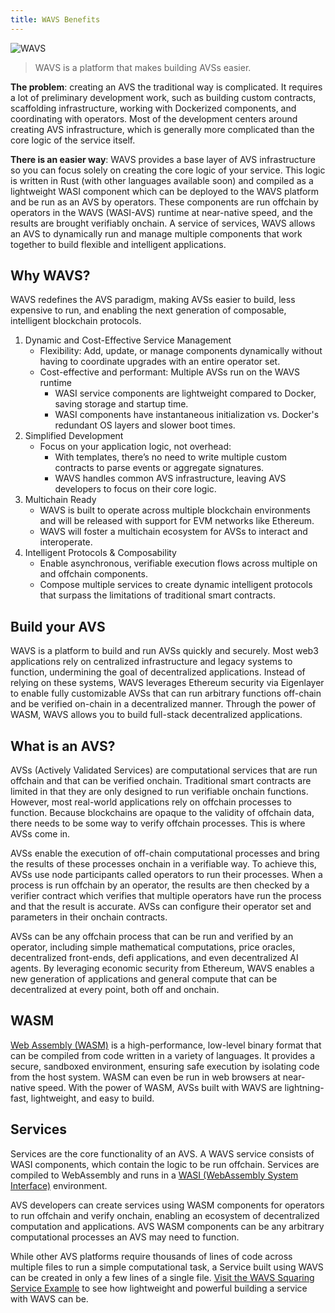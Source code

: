 ```yaml
---
title: WAVS Benefits
---
```


<img alt="WAVS" src="/wavs.png" />

>WAVS is a platform that makes building AVSs easier.

**The problem**: creating an AVS the traditional way is complicated. It requires a lot of preliminary development work, such as building custom contracts, scaffolding infrastructure, working with Dockerized components, and coordinating with operators. Most of the development centers around creating AVS infrastructure, which is generally more complicated than the core logic of the service itself.

**There is an easier way**: WAVS provides a base layer of AVS infrastructure so you can focus solely on creating the core logic of your service. This logic is written in Rust (with other languages available soon) and compiled as a lightweight WASI component which can be deployed to the WAVS platform and be run as an AVS by operators. These components are run offchain by operators in the WAVS (WASI-AVS) runtime at near-native speed, and the results are brought verifiably onchain. A service of services, WAVS allows an AVS to dynamically run and manage multiple components that work together to build flexible and intelligent applications.

## Why WAVS?

WAVS redefines the AVS paradigm, making AVSs easier to build, less expensive to run, and enabling the next generation of composable, intelligent blockchain protocols.

1. Dynamic and Cost-Effective Service Management
    - Flexibility: Add, update, or manage components dynamically without having to coordinate upgrades with an entire operator set.
    - Cost-effective and performant: Multiple AVSs run on the WAVS runtime
        - WASI service components are lightweight compared to Docker, saving storage and startup time.
        - WASI components have instantaneous initialization vs. Docker's redundant OS layers and slower boot times.
2. Simplified Development
    - Focus on your application logic, not overhead:
        - With templates, there’s no need to write multiple custom contracts to parse events or aggregate signatures.
        - WAVS handles common AVS infrastructure, leaving AVS developers to focus on their core logic.
3. Multichain Ready
    - WAVS is built to operate across multiple blockchain environments and will be released with support for EVM networks like Ethereum.
    - WAVS will foster a multichain ecosystem for AVSs to interact and interoperate.
4. Intelligent Protocols & Composability
    - Enable asynchronous, verifiable execution flows across multiple on and offchain components.
    - Compose multiple services to create dynamic intelligent protocols that surpass the limitations of traditional smart contracts.

## Build your AVS

WAVS is a platform to build and run AVSs quickly and securely. Most web3 applications rely on centralized infrastructure and legacy systems to function, undermining the goal of decentralized applications. Instead of relying on these systems, WAVS leverages Ethereum security via Eigenlayer to enable fully customizable AVSs that can run arbitrary functions off-chain and be verified on-chain in a decentralized manner. Through the power of WASM, WAVS allows you to build full-stack decentralized applications.

## What is an AVS?

AVSs (Actively Validated Services) are computational services that are run offchain and that can be verified onchain. Traditional smart contracts are limited in that they are only designed to run verifiable onchain functions. However, most real-world applications rely on offchain processes to function. Because blockchains are opaque to the validity of offchain data, there needs to be some way to verify offchain processes. This is where AVSs come in.

AVSs enable the execution of off-chain computational processes and bring the results of these processes onchain in a verifiable way. To achieve this, AVSs use node participants called operators to run their processes. When a process is run offchain by an operator, the results are then checked by a verifier contract which verifies that multiple operators have run the process and that the result is accurate. AVSs can configure their operator set and parameters in their onchain contracts.

AVSs can be any offchain process that can be run and verified by an operator, including simple mathematical computations, price oracles, decentralized front-ends, defi applications, and even decentralized AI agents. By leveraging economic security from Ethereum, WAVS enables a new generation of applications and general compute that can be decentralized at every point, both off and onchain.

## WASM

[Web Assembly (WASM)](https://webassembly.org/) is a high-performance, low-level binary format that can be compiled from code written in a variety of languages. It provides a secure, sandboxed environment, ensuring safe execution by isolating code from the host system. WASM can even be run in web browsers at near-native speed. With the power of WASM, AVSs built with WAVS are lightning-fast, lightweight, and easy to build.

## Services

Services are the core functionality of an AVS. A WAVS service consists of WASI components, which contain the logic to be run offchain. Services are compiled to WebAssembly and runs in a [WASI (WebAssembly System Interface)](https://wasi.dev/) environment.

AVS developers can create services using WASM components for operators to run offchain and verify onchain, enabling an ecosystem of decentralized computation and applications. AVS WASM components can be any arbitrary computational processes an AVS may need to function.

While other AVS platforms require thousands of lines of code across multiple files to run a simple computational task, a Service built using WAVS can be created in only a few lines of a single file. [Visit the WAVS Squaring Service Example](/examples/squaring) to see how lightweight and powerful building a service with WAVS can be.
